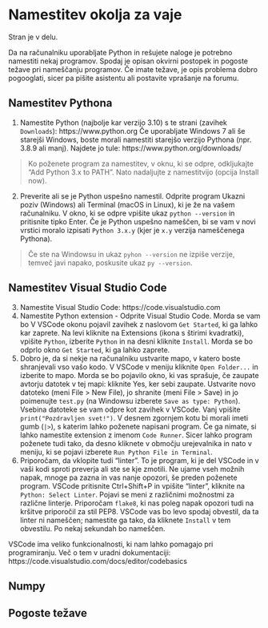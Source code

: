 # Namestitev okolja za vaje

Stran je v delu.

Da na računalniku uporabljate Python in rešujete naloge je potrebno namestiti
nekaj programov. Spodaj je opisan okvirni postopek in pogoste težave pri nameščanju
programov. Če imate težave, je opis problema dobro pogooglati, sicer pa pišite 
asistentu ali postavite vprašanje na forumu.

## Namestitev Pythona

1. Namestite Python (najbolje kar verzijo 3.10) s te strani (zavihek `Downloads`): https://www.python.org
Če uporabljate Windows 7 ali še starejši Windows, boste morali namestiti 
starejšo verzijo Pythona (npr. 3.8.9 ali manj). Najdete jo tule: https://www.python.org/downloads/

> Ko poženete program za namestitev, v oknu, ki se odpre, odkljukajte 
> "Add Python 3.x to PATH".
> Nato nadaljujte z namestitvijo (opcija Install now).

2. Preverite ali se je Python uspešno namestil. Odprite program Ukazni poziv (Windows) 
ali Terminal (macOS in Linux), ki je že na vašem računalniku. V okno, ki se odpre 
vpišite ukaz `python --version` in pritisnite tipko Enter. Če je Python 
uspešno nameščen, bi se vam v novi vrstici moralo izpisati `Python 3.x.y` 
(kjer je `x.y` verzija nameščenega Pythona).

> Če ste na Windowsu in ukaz `pyhon --version` ne izpiše verzije, temveč javi napako, poskusite ukaz `py --version`.

## Namestitev Visual Studio Code

3. Namestite Visual Studio Code: https://code.visualstudio.com
4. Namestite Python extension - Odprite Visual Studio Code. Morda se vam bo V 
VSCode okonu pojavil zavihek z naslovom `Get Started`, ki ga lahko kar zaprete. 
Na levi kliknite na Extensions (ikona s štirimi kvadratki), vpišite `Python`, 
izberite `Python` in na desni kliknite `Install`. Morda se bo odprlo okno 
`Get Started`, ki ga lahko zaprete.
5. Dobro je, da si nekje na računalniku ustvarite mapo, v katero boste shranjevali 
vso vašo kodo. V VSCode v meniju kliknite `Open Folder...` in izberite to mapo. 
Morda se bo pojavilo okno, ki vas sprašuje, če zaupate avtorju datotek
v tej mapi: kliknite Yes, ker sebi zaupate. Ustvarite novo datoteko 
(meni File > New File), jo shranite (meni File > Save) in jo poimenujte 
`test.py` (na Windowsu izberete `Save as type: Python`). Vsebina datoteke se vam 
odpre kot zavihek v VSCode. Vanj vpišite `print("Pozdravljen svet!")`. V desnem 
zgornjem kotu bi morali imeti gumb (`|>`), s katerim lahko poženete napisani program.
Če ga nimate, si lahko namestite extension z imenom `Code Runner`. Sicer lahko 
program poženete tudi tako, da desno kliknete v območju urejevalnika in nato v 
meniju, ki se pojavi izberete `Run Python File in Terminal`.
6. Priporočam, da vklopite tudi "linter". To je program, ki je del VSCode in 
v vaši kodi sproti preverja ali ste se kje zmotili. Ne ujame vseh možnih napak, 
mnoge pa zazna in vas nanje opozori, še preden poženete program.
VSCode pritisnite Ctrl+Shift+P in vpišite "linter", kliknite na 
`Python: Select Linter`. Pojavi se meni z različnimi možnostmi za različne linterje. 
Priporočam `flake8`, ki nas poleg napak opozori tudi na kršitve priporočil za stil 
PEP8. VSCode vas bo levo spodaj obvestil, da ta linter ni nameščen; 
namestite ga tako, da kliknete `Install` v tem obvestilu. Po nekaj sekundah bo nameščen.

VSCode ima veliko funkcionalnosti, ki nam lahko pomagajo pri programiranju. 
Več o tem v uradni dokumentaciji: https://code.visualstudio.com/docs/editor/codebasics

## Numpy

## Pogoste težave